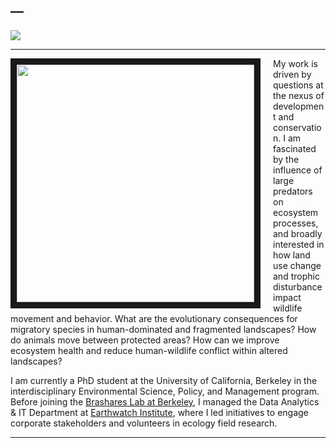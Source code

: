 ---
---
![](images/washington2.png)

-----------------------------
  
<link rel="stylesheet" href="style.css" type="text/css">

<img src="images/IMG_1130.jpg" style="width:380px; border:10px solid; margin-right: 20px;" align="left">  
  
My work is driven by questions at the nexus of development and conservation. I am fascinated by the influence of large predators on ecosystem processes, and broadly interested in how land use change and trophic disturbance impact wildlife movement and behavior. What are the evolutionary consequences for migratory species in human-dominated and fragmented landscapes? How do animals move between protected areas? How can we improve ecosystem health and reduce human-wildlife conflict within altered landscapes? 
  
I am currently a PhD student at the University of California, Berkeley in the interdisciplinary Environmental Science, Policy, and Management program. Before joining the [Brashares Lab at Berkeley](https://nature.berkeley.edu/BrasharesGroup/), I managed the Data Analytics & IT Department at [Earthwatch Institute](http://earthwatch.org/), where I led initiatives to engage corporate stakeholders and volunteers in ecology field research. 
  
--------------------------------